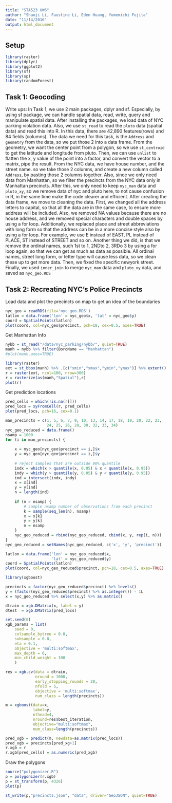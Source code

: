 ```yaml
---
title: "STA523 HW6"
author: "Shaoji Li, Faustine Li, Eden Huang, Yumemichi Fujita"
date: "11/14/2016"
output: html_document
---
```


## Setup

```r
library(raster)
library(dplyr)
library(ggplot2)
library(sf)
library(sp)
library(randomForest)
```

## Task 1: Geocoding
Write ups:
In Task 1, we use 2 main packages, dplyr and sf. Especially, by using sf package, we can handle spatial data, read, write, query and manipulate spatial data. After installing the packages, we load data of NYC parking violation data. 
Also, we use `st_read` to read the `pluto` data (spatial data) and read this into R. In this data, there are 42,890 features(rows) and 84 fields (columns). The data we need for this task, is the `Address` and `geometry` from the data, so we put those 2 into a data frame.  From the geometry, we want the center point from a polygon, so we use `st_centroid` to get the latitude and longitude from pluto. Then, we can use `unlist` to flatten the x, y value of the point into a factor, and convert the vector to a matrix, pipe the result. 
From the NYC data, we have house number, and the street name. so we take those 2 columns, and create a new column called `Address`, by pasting those 2 columns together. Also, since we only need data from Manhattan, so we filter the precincts from the NYC data only in Manhattan precincts. After this, we only need to keep `nyc_man` data and `pluto_xy`, so we remove data of nyc and pluto here, to not cause confusion in R, in the same time make the code clearer and efficient. 
After creating the data frame, we move to cleaning the data. 
First, we changed all the address letters to capital, so that all the data are in the same case, to ensure more address will be included. 
Also, we removed NA values because there are no house address, and we removed special characters and double spaces by using a for loop. 
Additionally, we replaced place and street abbreviations with long form so that the address can be in a more concise style also by using a for loop. For example, we use E instead of EAST, PL instead of PLACE, ST instead of STREET and so on.
Another thing we did, is that we remove the ordinal names, such 1st to 1, 2NDto 2, 3RDo 3 by using a for loop again, so that we can get as much as data as possible. All ordinal names, street long form, or letter type will cause less data, so we clean these up to get more data. Then, we fixed the specific newyork street. 
Finally, we used `inner_join` to merge `nyc_man` data and `pluto_xy` data, and saved as `nyc_geo.RDS`


## Task 2: Recreating NYC’s Police Precincts

Load data and plot the precincts on map to get an idea of the boundaries
```r
nyc_geo = readRDS(file='nyc_geo.RDS')
latlon = data.frame('lon' = nyc_geo$x, 'lat' = nyc_geo$y)
coord = SpatialPoints(latlon)
plot(coord, col=nyc_geo$precinct, pch=18, cex=0.5, axes=TRUE)
```

Get Manhattan Info

```r
nybb = st_read("/data/nyc_parking/nybb/", quiet=TRUE)
manh = nybb %>% filter(BoroName == "Manhattan")
#plot(manh,axes=TRUE)

library(raster)
ext = st_bbox(manh) %>% .[c("xmin","xmax","ymin","ymax")] %>% extent()
r = raster(ext, ncol=100, nrow=300)
r = rasterize(as(manh,"Spatial"),r)
plot(r)
```

Get prediction locations

```r
pred_cells = which(!is.na(r[]))
pred_locs = xyFromCell(r, pred_cells)
plot(pred_locs, pch=16, cex=0.1)
```

```r
man_precincts = c(1, 5, 6, 7, 9, 10, 13, 14, 17, 18, 19, 20, 22, 23,
                  24, 25, 26, 28, 30, 32, 33, 34)
nyc_geo_reduced = data.frame()
nsamp = 1000
for (i in man_precincts) {
    
    x = nyc_geo[nyc_geo$precinct == i,]$x
    y = nyc_geo[nyc_geo$precinct == i,]$y
    
    # reject samples that are outside 90% quantile
    indx = which(x > quantile(x, 0.05) & x < quantile(x, 0.95))
    indy = which(y > quantile(y, 0.05) & y < quantile(y, 0.95))
    ind = intersect(indx, indy)
    x = x[ind]
    y = y[ind]
    n = length(ind)
    
    if (n > nsamp) {
        # sample nsamp number of observations from each precinct
        k = sample(seq_len(n), nsamp)
        x = x[k]
        y = y[k]
        n = nsamp
    }
    nyc_geo_reduced = rbind(nyc_geo_reduced, cbind(x, y, rep(i, n)))
}
nyc_geo_reduced = setNames(nyc_geo_reduced, c('x', 'y', 'precinct'))
```

```r
latlon = data.frame('lon' = nyc_geo_reduced$x, 
                    'lat' = nyc_geo_reduced$y)
coord = SpatialPoints(latlon)
plot(coord, col=nyc_geo_reduced$precinct, pch=18, cex=0.5, axes=TRUE)
```

```r
library(xgboost)

precincts = factor(nyc_geo_reduced$precinct) %>% levels()
y = (factor(nyc_geo_reduced$precinct) %>% as.integer()) - 1L
x = nyc_geo_reduced %>% select(x,y) %>% as.matrix()

dtrain = xgb.DMatrix(x, label = y)
dtest  = xgb.DMatrix(pred_locs)

set.seed(0)
xgb_params = list(
    seed = 0,
    colsample_bytree = 0.8,
    subsample = 0.8,
    eta = 0.1,
    objective = 'multi:softmax',
    max_depth = 6,
    min_child_weight = 100
    )

res = xgb.cv(data = dtrain,
             nround = 1000,
             early_stopping_rounds = 20,
             nfold = 5,
             objective = 'multi:softmax',
             num_class = length(precincts))

m = xgboost(data=x, 
            label=y, 
            nthead=4, 
            nround=res$best_iteration, 
            objective="multi:softmax", 
            num_class=length(precincts))

pred_xgb = predict(m, newdata=as.matrix(pred_locs))
pred_xgb = precincts[pred_xg+1]
r.xgb = r
r.xgb[pred_cells] = as.numeric(pred_xgb)
```

Draw the polygons

```r
source("polygonizer.R")
p = polygonizer(r.xgb)
p = st_transform(p, 4326)
plot(p)

st_write(p,"precincts.json", "data", driver="GeoJSON", quiet=TRUE)
```

